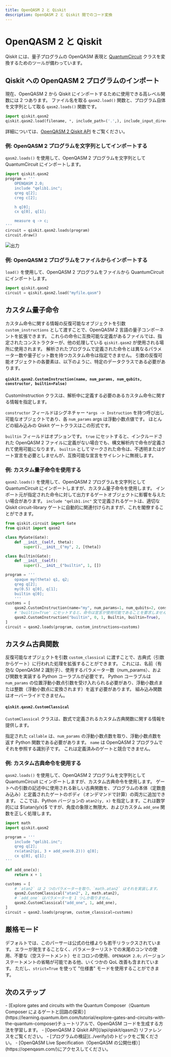 ```yaml
---
title: OpenQASM 2 と Qiskit
description: OpenQASM 2 と Qiskit 間でのコード変換
---
```


# OpenQASM 2 と Qiskit

Qiskit には、量子プログラムの OpenQASM 表現と [QuantumCircuit](../api/qiskit/qiskit.circuit.QuantumCircuit) クラスを変換するためのツールが備わっています。

## Qiskit への OpenQASM 2 プログラムのインポート

現在、OpenQASM 2 から Qiskit にインポートするために使用できる高レベル関数には 2 つあります。 ファイル名を取る `qasm2.load()` 関数と、プログラム自体を文字列として取る `qasm2.loads()` 関数です。 

```python
import qiskit.qasm2
qiskit.qasm2.load(filename, *, include_path=('.',), include_input_directory='append', custom_instructions=(), custom_classical=(), strict=False)
```

詳細については、[OpenQASM 2 Qiskit API](/api/qiskit/qasm2) をご覧ください。 

### 例: OpenQASM 2 プログラムを文字列としてインポートする

`qasm2.loads()` を使用して、OpenQASM 2 プログラムを文字列として QuantumCircuit にインポートします。

```python
import qiskit.qasm2
program = '''
    OPENQASM 2.0;
    include "qelib1.inc";
    qreg q[2];
    creg c[2];

    h q[0];
    cx q[0], q[1];

    measure q -> c;
'''
circuit = qiskit.qasm2.loads(program)
circuit.draw()
```

![出力](/images/build/qasm2.png)

### 例: OpenQASM 2 プログラムをファイルからインポートする

`load()` を使用して、OpenQASM 2 プログラムをファイルから QuantumCircuit にインポートします。

```python
import qiskit.qasm2
circuit = qiskit.qasm2.load("myfile.qasm")
```

<span id="custom-instructions"></span>
## カスタム量子命令

カスタム命令に関する情報の反復可能なオブジェクトを引数 `custom_instructions` として渡すことで、OpenQASM 2 言語の量子コンポーネントを拡張できます。 これらの命令に互換可能な定義があるファイルでは、指定されたコンストラクターが、他の処理している `qiskit.qasm2` が使用される場所に使用されます。  解析されたプログラムで定義された命令とは異なるパラメーター数や量子ビット数を持つカスタム命令は指定できません。 引数の反復可能オブジェクトの各要素は、以下のように、特定のデータクラスである必要があります。

#### `qiskit.qasm2.CustomInstruction(name, num_params, num_qubits, constructor, builtin=False)`

CustomInstruction クラスは、解析中に定義する必要のあるカスタム命令に関する情報を指定します。

`constructor` フィールドはシグネチャー `*args -> Instruction` を持つ呼び出し可能なオブジェクトであり、各 `num_params` args は浮動小数点値です。 ほとんどの組み込みの Qiskit ゲートクラスはこの形式です。

`builtin` フィールドはオプションです。 `true` にセットすると、インクルードされた OpenQASM 2 ファイルに定義がない場合でも、構文解析内で命令が定義されて使用可能になります。 `builtin` としてマークされた命令は、不透明またはゲート宣言を必要としませんが、互換可能な宣言をサイレントに無視します。

### 例: カスタム量子命令を使用する

`qasm2.loads()` を使用して、OpenQASM 2 プログラムを文字列として QuantumCircuit にインポートしますが、カスタム量子命令を使用します。  インポート元が指定された命令に対して出力するゲートオブジェクトに影響を与えたい場合があります。 `include "qelib1.inc"` 文で定義されるゲートは、適切な Qiskit circuit-library ゲートに自動的に関連付けられますが、これを閣僚することができます。

```python
from qiskit.circuit import Gate
from qiskit import qasm2

class MyGate(Gate):
    def __init__(self, theta):
        super().__init__("my", 2, [theta])

class Builtin(Gate):
    def __init__(self):
        super().__init__("builtin", 1, [])

program = '''
    opaque my(theta) q1, q2;
    qreg q[2];
    my(0.5) q[0], q[1];
    builtin q[0];
    '''
customs = [
    qasm2.CustomInstruction(name="my", num_params=1, num_qubits=2, constructor=MyGate),
    # 'builtin=True' にセットすると、命令は宣言が使用可能であることを要求しません。
    qasm2.CustomInstruction("builtin", 0, 1, Builtin, builtin=True),
]
circuit = qasm2.loads(program, custom_instructions=customs)
```

<span id="custom-classical"></span>
## カスタム古典関数

反復可能なオブジェクトを引数 `custom_classical` に渡すことで、古典式（引数からゲート）に行われた処理を拡張することができます。 これには、名前（有効な OpenQASM 2 識別子）、使用するパラメーター数（num_params）、および関数を実装する Python コーラブルが必要です。 Python コーラブルは `num_params` の位置浮動小数点引数を受け入れられる必要があり、浮動小数点または整数（浮動小数点に変換されます）を返す必要があります。 組み込み関数はオーバーライドできません。 

#### `qiskit.qasm2.CustomClassical`

`CustomClassical` クラスは、数式で定義されるカスタム古典関数に関する情報を提供します。

指定された `callable` は、`num_params` の浮動小数点数を取り、浮動小数点数を返す Python 関数である必要があります。 `name` は OpenQASM 2 プログラムでそれを参照する識別子です。 これは定義済みのゲートと競合できません。

### 例: カスタム古典命令を使用する

`qasm2.loads()` を使用して、OpenQASM 2 プログラムを文字列として QuantumCircuit にインポートしますが、カスタム古典命令を使用します。  ゲートへの引数の記述中に使用される新しい古典関数を、プログラムの本体（定数畳み込み）と定義されたゲートのボディ（オンデマンドで計算）の両方に追加できます。 ここでは、Python バージョンの `atan2(y, x)` を指定します。これは数学的には $\\atan(y/x)$ ですが、角度の象限と無限大、およびカスタム `add_one` 関数を正しく処理します。

```python
import math
import qiskit.qasm2

program = '''
    include "qelib1.inc";
    qreg q[2];
    rx(atan2(pi, 3 + add_one(0.2))) q[0];
    cx q[0], q[1];
'''

def add_one(x):
    return x + 1

customs = [
    # `atan2` は 2 つのパラメーターを取り、`math.atan2` はそれを実装します。
    qasm2.CustomClassical("atan2", 2, math.atan2),
    # `add_one` はパラメーターを 1 つしか取りません。
    qasm2.CustomClassical("add_one", 1, add_one),
]
circuit = qasm2.loads(program, custom_classical=customs)
```

<span id="strict"></span>
## 厳格モード

デフォルトでは、このパーサーは公式の仕様よりも若干リラックスされています。 エラーが発生することなく、パラメーターリストでの末尾のコンマの使用、不要な（空ステートメント）セミコロンの使用、`OPENQASM 2.0;` バージョンステートメントの省略が可能である他、いくつかの QoL 改善も含まれています。 ただし、`strict=True` を使って "仕様書" モードを使用することができます。

## 次のステップ

<Admonition type="tip" title="Recommendations">
    - [Explore gates and circuits with the Quantum Composer（Quantum Composer によるゲートと回路の探索）](https://learning.quantum.ibm.com/tutorial/explore-gates-and-circuits-with-the-quantum-composer)チュートリアルで、OpenQASM コードを生成する方法を学習します。
    - [OpenQASM 2 Qiskit API](/api/qiskit/qasm2) リファレンスをご覧ください。
    - [プログラムの検証](../verify/)のトピックをご覧ください。
    - [OpenQASM Live Specification（OpenQASM の公開仕様）](https://openqasm.com/)にアクセスしてください。
</Admonition>
